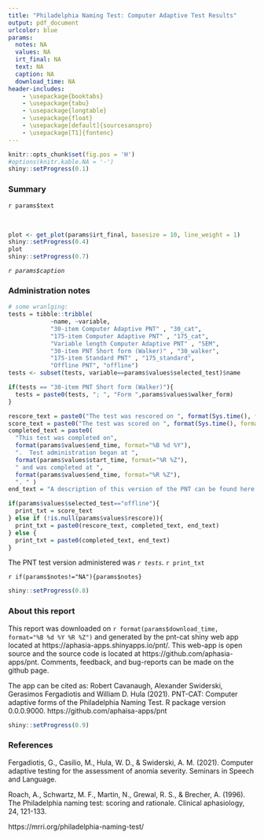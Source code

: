 ```yaml
---
title: "Philadelphia Naming Test: Computer Adaptive Test Results"
output: pdf_document
urlcolor: blue
params:
  notes: NA
  values: NA
  irt_final: NA
  text: NA
  caption: NA
  download_time: NA
header-includes:
    - \usepackage{booktabs}
    - \usepackage{tabu}
    - \usepackage{longtable}
    - \usepackage{float}
    - \usepackage[default]{sourcesanspro}
    - \usepackage[T1]{fontenc}
---
```


```r
knitr::opts_chunk$set(fig.pos = 'H')
#options(knitr.kable.NA = '-')
shiny::setProgress(0.1)
```

### Summary

`r params$text` 

<br>

```r

plot <- get_plot(params$irt_final, basesize = 10, line_weight = 1)
shiny::setProgress(0.4)
plot
shiny::setProgress(0.7)

```

*`r params$caption`*

### Administration notes 

```r
# some wranlging:
tests = tibble::tribble(
            ~name, ~variable,
            "30-item Computer Adaptive PNT" , "30_cat",
            "175-item Computer Adaptive PNT" , "175_cat",
            "Variable length Computer Adaptive PNT" , "SEM",
            "30-item PNT Short form (Walker)" , "30_walker",
            "175-item Standard PNT" , "175_standard",
            "Offline PNT", "offline") 
tests <- subset(tests, variable==params$values$selected_test)$name

if(tests == "30-item PNT Short form (Walker)"){
  tests = paste0(tests, "; ", "Form ",params$values$walker_form)
}

rescore_text = paste0("The test was rescored on ", format(Sys.time(), format="%B %d %Y %R %Z"), ". ")
score_text = paste0("The test was scored on ", format(Sys.time(), format="%B %d %Y %R %Z"), ". ")
completed_text = paste0(
  "This test was completed on",
  format(params$values$end_time, format="%B %d %Y"),
  ".  Test administration began at ",
  format(params$values$start_time, format="%R %Z"),
  " and was completed at ",
  format(params$values$end_time, format="%R %Z"),
  ". " )
end_text = "A description of this version of the PNT can be found here: https://aphasia-apps.github.io/pnt/articles/articles/PNT-Versions.html. "

if(params$values$selected_test=="offline"){
  print_txt = score_text
} else if (!is.null(params$values$rescore)){
  print_txt = paste0(rescore_text, completed_text, end_text)
} else {
  print_txt = paste0(completed_text, end_text)
}

```

The PNT test version administered was *`r tests`.*  `r print_txt` 

`r if(params$notes!="NA"){params$notes}`

```r
shiny::setProgress(0.8)
```

### About this report

This report was downloaded on `r format(params$download_time, format="%B %d %Y %R %Z")` and generated by the pnt-cat shiny web app located at https://aphasia-apps.shinyapps.io/pnt/. This web-app is open source and the source code is located at https://github.com/aphasia-apps/pnt. Comments, feedback, and bug-reports can be made on the github page. 

The app can be cited as: Robert Cavanaugh, Alexander Swiderski, Gerasimos Fergadiotis and William D. Hula (2021). PNT-CAT: Computer adaptive forms of the Philadelphia Naming Test. R package version 0.0.0.9000. https://github.com/aphaisa-apps/pnt

```r
shiny::setProgress(0.9)
```

### References

Fergadiotis, G., Casilio, M., Hula, W. D., & Swiderski, A. M. (2021). Computer adaptive testing for the assessment of anomia severity. Seminars in Speech and Language.

Roach, A., Schwartz, M. F., Martin, N., Grewal, R. S., & Brecher, A. (1996). The Philadelphia naming test: scoring and rationale. Clinical aphasiology, 24, 121-133.

https://mrri.org/philadelphia-naming-test/
